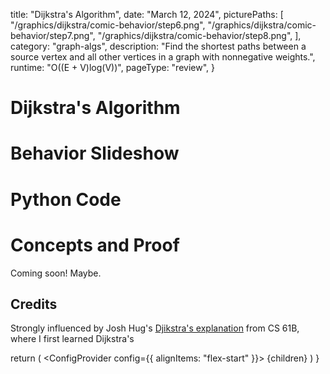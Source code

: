 

  title: "Dijkstra's Algorithm",
  date: "March 12, 2024",
  picturePaths: [
    "/graphics/dijkstra/comic-behavior/step6.png",
    "/graphics/dijkstra/comic-behavior/step7.png",
    "/graphics/dijkstra/comic-behavior/step8.png",
  ],
  category: "graph-algs",
  description:
    "Find the shortest paths between a source vertex and all other vertices in a graph with nonnegative weights.",
  runtime: "O((E + V)log(V))",
  pageType: "review",
}

# Dijkstra's Algorithm

<DijkstraIntro />

# Behavior Slideshow

<Slideshow folder="/graphics/dijkstra/slideshow1" size={18} />

# Python Code

<DijkstraCode />

# Concepts and Proof

Coming soon! Maybe.

## Credits

Strongly influenced by Josh Hug's [Djikstra's explanation](https://joshhug.gitbooks.io/hug61b/content/chap19/chap192.html) from CS 61B, where I first learned Dijkstra's

  return (
    <Layout meta={meta}>
      <ConfigProvider config={{ alignItems: "flex-start" }}>
        {children}
      </ConfigProvider>
    </Layout>
  )
}
